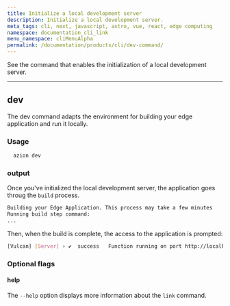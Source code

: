 ```yaml
---
title: Initialize a local development server
description: Initialize a local development server.
meta_tags: cli, next, javascript, astro, vue, react, edge computing
namespace: documentation_cli_link
menu_namespace: cliMenuAlpha
permalink: /documentation/products/cli/dev-command/
---
```


See the command that enables the initialization of a local development server.

---

## dev

The dev command adapts the environment for building your edge application and run it locally.

### Usage

```sh
  azion dev
```

### output 

Once you've initialized the local development server, the application goes throug the `build` process.

```sh 
Building your Edge Application. This process may take a few minutes
Running build step command:
...
```

Then, when the build is complete, the access to the application is prompted: 

```sh
[Vulcan] [Server] › ✔  success   Function running on port http://localhost:3000 
```

### Optional flags

#### help

The `--help` option displays more information about the `link` command.

